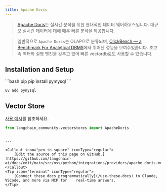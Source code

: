 ```yaml
---
title: Apache Doris
---
```


>[Apache Doris](https://doris.apache.org/)는 실시간 분석을 위한 현대적인 데이터 웨어하우스입니다.
대규모 실시간 데이터에 대해 매우 빠른 분석을 제공합니다.

>일반적으로 `Apache Doris`는 OLAP으로 분류되며, [ClickBench — a Benchmark For Analytical DBMS](https://benchmark.clickhouse.com/)에서 뛰어난 성능을 보여주었습니다.
> 초고속 벡터화 실행 엔진을 갖추고 있어 빠른 vectordb로도 사용할 수 있습니다.

## Installation and Setup

<CodeGroup>
```bash pip
pip install pymysql
```

```bash uv
uv add pymysql
```
</CodeGroup>

## Vector Store

[사용 예시](/oss/python/integrations/vectorstores/apache_doris)를 참조하세요.

```python
from langchain_community.vectorstores import ApacheDoris
```
```

---

<Callout icon="pen-to-square" iconType="regular">
    [Edit the source of this page on GitHub.](https://github.com/langchain-ai/docs/edit/main/src/oss/python/integrations/providers/apache_doris.mdx)
</Callout>
<Tip icon="terminal" iconType="regular">
    [Connect these docs programmatically](/use-these-docs) to Claude, VSCode, and more via MCP for    real-time answers.
</Tip>
